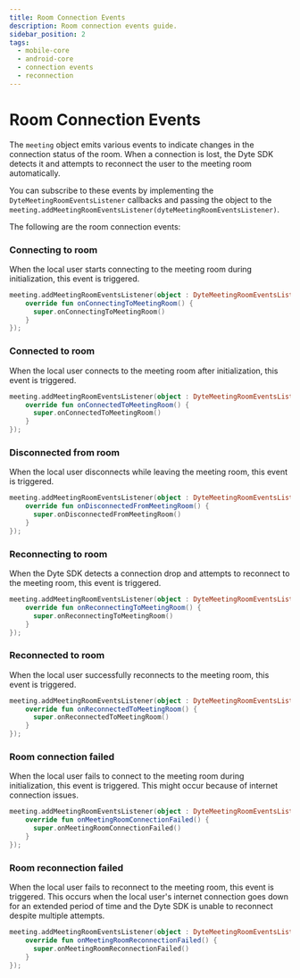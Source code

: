 ```yaml
---
title: Room Connection Events
description: Room connection events guide.
sidebar_position: 2
tags:
  - mobile-core
  - android-core
  - connection events
  - reconnection
---
```


# Room Connection Events

The `meeting` object emits various events to indicate changes in the connection status of the room. When a connection is lost,
the Dyte SDK detects it and attempts to reconnect the user to the meeting room automatically.

You can subscribe to these events by implementing the `DyteMeetingRoomEventsListener` callbacks and passing the object to
the `meeting.addMeetingRoomEventsListener(dyteMeetingRoomEventsListener)`.

The following are the room connection events:

### Connecting to room

When the local user starts connecting to the meeting room during initialization, this event is triggered.

```kotlin
meeting.addMeetingRoomEventsListener(object : DyteMeetingRoomEventsListener {
    override fun onConnectingToMeetingRoom() {
      super.onConnectingToMeetingRoom()
    }
});
```

### Connected to room

When the local user connects to the meeting room after initialization, this event is triggered.

```kotlin
meeting.addMeetingRoomEventsListener(object : DyteMeetingRoomEventsListener {
    override fun onConnectedToMeetingRoom() {
      super.onConnectedToMeetingRoom()
    }
});
```

### Disconnected from room

When the local user disconnects while leaving the meeting room, this event is triggered.

```kotlin
meeting.addMeetingRoomEventsListener(object : DyteMeetingRoomEventsListener {
    override fun onDisconnectedFromMeetingRoom() {
      super.onDisconnectedFromMeetingRoom()
    }
});
```

### Reconnecting to room

When the Dyte SDK detects a connection drop and attempts to reconnect to the meeting room, this event is triggered.

```kotlin
meeting.addMeetingRoomEventsListener(object : DyteMeetingRoomEventsListener {
    override fun onReconnectingToMeetingRoom() {
      super.onReconnectingToMeetingRoom()
    }
});
```

### Reconnected to room

When the local user successfully reconnects to the meeting room, this event is triggered.

```kotlin
meeting.addMeetingRoomEventsListener(object : DyteMeetingRoomEventsListener {
    override fun onReconnectedToMeetingRoom() {
      super.onReconnectedToMeetingRoom()
    }
});
```

### Room connection failed

When the local user fails to connect to the meeting room during initialization, this event is triggered. This might occur
because of internet connection issues.

```kotlin
meeting.addMeetingRoomEventsListener(object : DyteMeetingRoomEventsListener {
    override fun onMeetingRoomConnectionFailed() {
      super.onMeetingRoomConnectionFailed()
    }
});
```

### Room reconnection failed

When the local user fails to reconnect to the meeting room, this event is triggered. This occurs when the local user's
internet connection goes down for an extended period of time and the Dyte SDK is unable to reconnect despite multiple attempts.

```kotlin
meeting.addMeetingRoomEventsListener(object : DyteMeetingRoomEventsListener {
    override fun onMeetingRoomReconnectionFailed() {
      super.onMeetingRoomReconnectionFailed()
    }
});
```

<head>
  <title>Android Core Room Connection Events</title>
</head>
